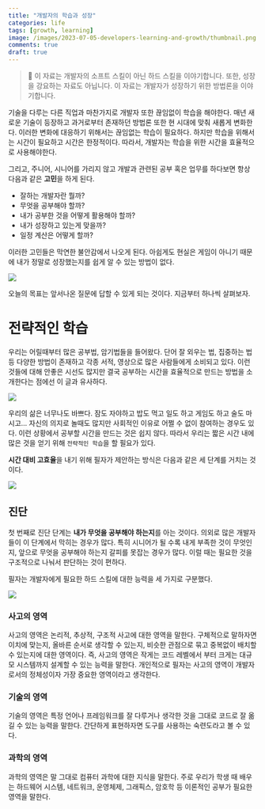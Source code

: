 ```yaml
---
title: "개발자의 학습과 성장"
categories: life
tags: [growth, learning]
image: /images/2023-07-05-developers-learning-and-growth/thumbnail.png
comments: true
draft: true
---
```



> 🚨 이 자료는 개발자의 소프트 스킬이 아닌 하드 스킬을 이야기합니다. 또한, 성장을 강요하는 자료도 아닙니다. 이 자료는 개발자가 성장하기 위한 방법론을 이야기합니다.

기술을 다루는 다른 직업과 마찬가지로 개발자 또한 끊임없이 학습을 해야한다. 매년 새로운 기술이 등장하고 과거로부터 존재하던 방법론 또한 현 시대에 맞춰 새롭게 변화한다. 이러한 변화에 대응하기 위해서는 끊임없는 학습이 필요하다. 하지만 학습을 위해서는 시간이 필요하고 시간은 한정적이다. 따라서, 개발자는 학습을 위한 시간을 효율적으로 사용해야한다.

그리고, 주니어, 시니어를 가리지 않고 개발과 관련된 공부 혹은 업무를 하다보면 항상 다음과 같은 **고민**을 하게 된다.

* 잘하는 개발자란 뭘까?
* 무엇을 공부해야 할까?
* 내가 공부한 것을 어떻게 활용해야 할까?
* 내가 성장하고 있는게 맞을까?
* 일정 계산은 어떻게 할까?

이러한 고민들은 막연한 불안감에서 나오게 된다. 아쉽게도 현실은 게임이 아니기 때문에 내가 정말로 성장했는지를 쉽게 알 수 있는 방법이 없다.

<Image src="/images/2023-07-05-developers-learning-and-growth/status.jpeg" caption="게임처럼 상태창이 나오면 편할텐데..." />

오늘의 목표는 앞서나온 질문에 답할 수 있게 되는 것이다. 지금부터 하나씩 살펴보자.

# 전략적인 학습

우리는 어릴때부터 많은 공부법, 암기법들을 들어왔다. 단어 잘 외우는 법, 집중하는 법 등 다양한 방법이 존재하고 각종 서적, 영상으로 많은 사람들에게 소비되고 있다. 이런 것들에 대해 안좋은 시선도 많지만 결국 공부하는 시간을 효율적으로 만드는 방법을 소개한다는 점에선 이 글과 유사하다.

<Image src="/images/2023-07-05-developers-learning-and-growth/books.png" caption="공부법에 대한 다양한 서적들" />

우리의 삶은 너무나도 바쁘다. 잠도 자야하고 밥도 먹고 일도 하고 게임도 하고 술도 마시고... 자신의 의지로 놀때도 많지만 사회적인 이유로 어쩔 수 없이 참여하는 경우도 있다. 이런 상황에서 공부할 시간을 만드는 것은 쉽지 않다. 따라서 우리는 짧은 시간 내에 많은 것을 얻기 위해 `전략적인 학습`을 할 필요가 있다.

**시간 대비 고효율**을 내기 위해 필자가 제안하는 방식은 다음과 같은 세 단계를 거치는 것이다.

<Image src="/images/2023-07-05-developers-learning-and-growth/step.png" />

## 진단

첫 번째로 진단 단계는 **내가 무엇을 공부해야 하는지**를 아는 것이다. 의외로 많은 개발자들이 이 단계에서 막히는 경우가 많다. 특히 시니어가 될 수록 내게 부족한 것이 무엇인지, 앞으로 무엇을 공부해야 하는지 갈피를 못잡는 경우가 많다. 이럴 때는 필요한 것을 구조적으로 나눠서 판단하는 것이 편하다.

필자는 개발자에게 필요한 하드 스킬에 대한 능력을 세 가지로 구분했다.

<Image src="/images/2023-07-05-developers-learning-and-growth/hard-skill-structure.png" caption="사고, 기술, 과학" />

### 사고의 영역

사고의 영역은 논리적, 추상적, 구조적 사고에 대한 영역을 말한다. 구체적으로 말하자면 이치에 맞는지, 올바른 순서로 생각할 수 있는지, 비슷한 관점으로 묶고 중복없이 배치할 수 있는지에 대한 영역이다. 즉, 사고의 영역은 작게는 코드 레벨에서 부터 크게는 대규모 시스템까지 설계할 수 있는 능력을 말한다. 개인적으로 필자는 사고의 영역이 개발자로서의 정체성이자 가장 중요한 영역이라고 생각한다.

### 기술의 영역

기술의 영역은 특정 언어나 프레임워크를 잘 다루거나 생각한 것을 그대로 코드로 잘 옮길 수 있는 능력을 말한다. 간단하게 표현하자면 도구를 사용하는 숙련도라고 볼 수 있다.

### 과학의 영역

과학의 영역은 말 그대로 컴퓨터 과학에 대한 지식을 말한다. 주로 우리가 학생 때 배우는 하드웨어 시스템, 네트워크, 운영체제, 그래픽스, 암호학 등 이론적인 공부가 필요한 영역을 말한다. 




[^1]: 로버트 C. 마틴의 저서 클린 아키텍처에서 표현된 내용